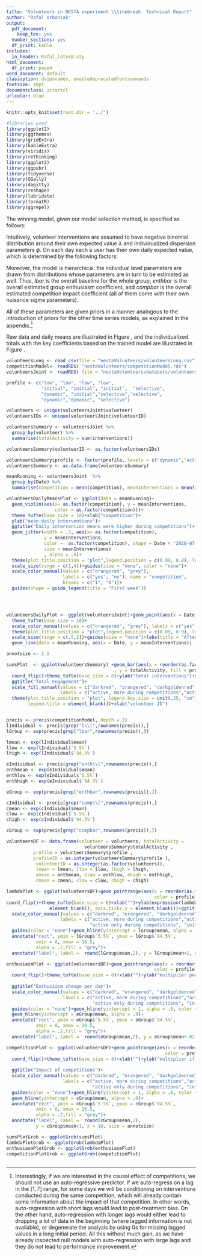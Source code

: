 ```yaml
---
title: "Volunteers in NESTA experiment \\linebreak  Technical Report"
author: "Rafal Urbaniak"
output:
  pdf_document:
    keep_tex: yes
  number_sections: yes
  df_print: kable
includes:
  in_header: Rafal_latex8.sty
html_document:
  df_print: paged
word_document: default
classoption: dvipsnames, enabledeprecatedfontcommands
fontsize: 10pt
documentclass: scrartcl
urlcolor: blue
---
```




```r
knitr::opts_knit$set(root.dir = '../')

#libraries used
library(ggplot2)
library(ggthemes)
library(gridExtra)
library(kableExtra)
library(viridis)
library(rethinking)
library(ggplot2)
library(ggpubr)
library(tidyverse)
library(GGally)
library(dagitty)
library(reshape)
library(lubridate)
library(formatR)
library(ggrepel)


```
  
  
The winning model, given our model selection method, is specified as follows:

\begin{align*}
\mathsf{interventions} \sim \mathsf{NegativeBinomial} (\lambda,\phi) \\
log(\lambda) = l_\mathsf{volunteerID[i]} + enth_\mathsf{ volunteerID[i]} \times \mathsf{daysOfProject} + comp_\mathsf{volunteerID[i]} \times \mathsf{competition}\\  
l_\mathsf{ volunteerID[i] }  \sim \mathsf{Norm}(lbar,lsigmabar) \\
lbar \sim \mathsf{Norm}(2, .9)\\
lsigmabar, enthsigmabar, compsigmabar \sim  \mathsf{Exp}(.5) \\
enth _\mathsf{ volunteerID[i] }  \sim \mathsf{Norm}(enthbar, enthsigmabar)\\
comp_\mathsf{ volunteerID[i] } \sim \mathsf{Norm}(compbar, compsigmabar) \\
enthbar, compbar \sim  \mathsf{Norm}(0, .3)\\
 \phi =  puser_\mathsf{ volunteerID[i] }  \\
 puser_\mathsf{ volunteerID[i] } \sim \mathsf{Exp}(1)
\end{align*}


Intuitively, volunteer interventions are assumed to have negative binomial distribution around their own expected value $\lambda$ and individualized dispersion parameters $\phi$. On each day each a user has their own daily expected value, which is determined by the following factors:
\begin{itemize}
\item First, there's user's individual baseline activity for the whole treatment period, $l_\mathsf{ volunteerID[i] }$.
\item next, each user has their own dispersion parameter,  $puser_\mathsf{ volunteerID[i] }$.
\item then, there is (usually dwindling) enthusiasm: the impact of time on that user, $enth_\mathsf{volunteerID[i]} $ to be (after exponentiation) multiplied by the number of days that have passed since the experiment started,
\item finally, we have the impact that the presence of competitions made on a user, $comp_\mathsf{ volunteerID[i] }$, which (after exponentiation) becomes the activity multiplier to be applied during competitions only.
\end{itemize}

\noindent Moreover, the model is hierarchical: the individual level parameters are drawn from distributions whose parameters are in turn to be estimated as well. Thus, $lbar$ is the overall baseline for the whole group, $enthbar$ is the overall estimated group enthusiasm coefficient, and $compbar$ is the overall estimated competition impact coefficient (all of them come with their own nuisance sigma parameters).



\noindent All of these parameters are given priors in a manner analogous to the introduction of priors for the other time series models, as explained in the appendix.^[Interestingly, if we are interested in the causal effect of competitions, we should not use an auto-regressive predictor. If we auto-regress on a lag in the $[1,7]$ range, for some days we will be conditioning on interventions conducted during the same competition, which will already contain some information about the impact of that competition. In other words, auto-regression with short lags would lead to post-treatment bias. On the other hand, auto-regression with longer lags would either lead to dropping a lot of data in the beginning (where lagged information is not available), or degenerate the analysis by using 0s for missing lagged values in a long initial period. All this without much gain, as we have already inspected null models with  auto-regression with large lags and they do not lead to performance improvement.] 

Raw data and daily means are illustrated in Figure \ref{fig:volunteersBasic}, and the individualized totals with the key coefficients based on the trained model are illustrated in Figure \ref{fig:volunteersModel}.




```r
volunteersLong <- read_csv(file = "nestaVolunteers/volunteersLong.csv")
competitionModel<- readRDS( "nestaVolunteers/competitionModel.rds")
volunteersJoint <- readRDS( file = "nestaVolunteers/datasets/volunteersJoint.rds")

profile <- c("low", "low", "low", "low",
             "initial", "initial", "initial",  "selective",
             "dynamic", "initial","selective","selective",
             "dynamic","dynamic", "selective")

volunteers <- unique(volunteersJoint$volunteer)
volunteersIDs <- unique(volunteersJoint$volunteerID)

volunteersSummary <- volunteersJoint %>%
  group_by(volunteer) %>%
  summarise(totalActivity = sum(interventions))

volunteersSummary$volunteerID <- as.factor(volunteersIDs)

volunteersSummary$profile <- factor(profile, levels = c("dynamic","active", "selective", "initial", "low"))
volunteersSummary <- as.data.frame(volunteersSummary)

meanRunning <- volunteersJoint  %>%
  group_by(Date) %>%
  summarise(competition = mean(competition), meanInterventions = mean(interventions))

volunteersDailyMeansPlot <- ggplot(data = meanRunning)+ 
  geom_violin(aes(x= as.factor(competition), y = meanInterventions,
                  color = as.factor(competition)))+
  theme_tufte(base_size = 10)+xlab("competition")+
  ylab("mean daily interventions")+
  ggtitle("Daily intervention means were higher during competitions")+
  geom_jitter(width = .3, aes(x= as.factor(competition),
              y = meanInterventions, 
              color =  as.factor(competition), shape = Date < "2020-07-16",
              size = meanInterventions)
              , alpha = .6)+
  theme(plot.title.position = "plot",legend.position = c(0.09, 0.8), legend.key.size = unit(.3, "cm") )+
  scale_size(range = c(1,4))+guides(size = "none", color = "none")+
  scale_color_manual(values = c("orangered", "grey"),
                     labels = c("yes", "no"), name = "competition",
                     breaks = c("1", "0"))+
  guides(shape = guide_legend(title = "First week"))




volunteersDailyPlot <- ggplot(volunteersJoint)+geom_point(aes(x = Date, y = interventions, color = as.factor(competition), size = interventions), alpha = .8)+
  theme_tufte(base_size = 10)+
  scale_color_manual(values = c("orangered", "grey"), labels = c("yes", "no"), name = "competition", breaks = c("1", "0"))+xlab("")+
  theme(plot.title.position = "plot",legend.position = c(0.09, 0.9), legend.key.size = unit(.3, "cm") )+ 
  scale_size(range = c(.5,2))+guides(size = "none")+labs(title = "After initial enthusiasm, volunteer engagement was higher during competitions")+ 
  geom_line(data = meanRunning, aes(x = Date, y = meanInterventions))

```





\begin{figure}
```r
grid.arrange(volunteersDailyPlot, volunteersDailyMeansPlot, ncol = 1)
```
\caption{Daily individual voilunteer intervention counts accross time with competition periods marked (top) and daily group intervention means grouped by whether a competition was ongoing (bottom). Note most of high means in the non-competition period are in the first week.}
\label{fig:volunteersBasic}
\end{figure}

```r

annotsize <- 2.5

sumsPlot  <- ggplot(volunteersSummary) +geom_bar(aes(x = reorder(as.factor(volunteerID), totalActivity)
                                        , y = totalActivity, fill = profile), stat = "identity")+
  coord_flip()+theme_tufte(base_size = 8)+ylab("total interventions")+xlab("")+
  ggtitle("Total engagement")+
  scale_fill_manual(values = c("darkred", "orangered", "darkgoldenrod", "bisque2", "azure4"),
                    labels = c("active, more during competitions","active throughout" , "active only during competitions", "initial enthusiasm died", "almost no activity"))+
  theme(plot.title.position = "plot", legend.key.size = unit(.25, "cm"),legend.key.width = unit(.3,"cm") , legend.position = c(.35, 1.15),
        legend.title = element_blank())+xlab("volunteer ID")


precis <- precis(competitionModel, depth = 2)
lIndividual <- precis[grep("l\\[",rownames(precis)),]
lGroup <- exp(precis[grep("lbar",rownames(precis)),])

lmean <- exp(lIndividual$mean)
llow <- exp(lIndividual$`5.5%`)
lhigh <- exp(lIndividual$`94.5%`)

eIndividual <- precis[grep("enth\\[",rownames(precis)),]
enthmean <- exp(eIndividual$mean)
enthlow <- exp(eIndividual$`5.5%`)
enthhigh <- exp(eIndividual$`94.5%`)

eGroup <- exp(precis[grep("enthbar",rownames(precis)),])

cIndividual <- precis[grep("comp\\[",rownames(precis)),]
cmean <- exp(cIndividual$mean)
clow <- exp(cIndividual$`5.5%`)
chigh <- exp(cIndividual$`94.5%`)

cGroup <- exp(precis[grep("compbar",rownames(precis)),])

volunteersDF <- data.frame(volunteer = volunteers, totalActivity = 
                             volunteersSummary$totalActivity ,
          profile = volunteersSummary$profile , 
          profileID = as.integer(volunteersSummary$profile ),
           volunteerID = as.integer(as.factor(volunteers)),
           lmean = lmean, llow = llow, lhigh = lhigh,
           emean = enthmean, elow = enthlow, ehigh = enthhigh,
           cmean = cmean, clow = clow, chigh = chigh)

lambdaPlot <- ggplot(volunteersDF)+geom_pointrange(aes(x = reorder(as.factor(volunteerID), totalActivity),y = lmean, ymin  = llow, ymax = lhigh,
                                                       color = profile))+
coord_flip()+theme_tufte(base_size = 8)+xlab("")+ylab(expression(lambda))+theme(axis.text.y =
                element_blank(), axis.ticks.y = element_blank())+ggtitle("Daily baseline")+
  scale_color_manual(values = c("darkred", "orangered", "darkgoldenrod", "bisque2", "azure4"),
                    labels = c("active, more during competitions","active throughout" , 
                               "active only during competitions", "initial enthusiasm died", "almost no activity"))+
  guides(color = "none")+geom_hline(yintercept = lGroup$mean, alpha = .8)+
  annotate("rect", ymin = lGroup$`5.5%`, ymax = lGroup$`94.5%`,
           xmin = 0, xmax = 16.5,
           alpha = .2,fill = "grey")+
  annotate("label", label =  round(lGroup$mean,2), y = lGroup$mean+1, x = 16, size = annotsize)

enthusiasmPlot <- ggplot(volunteersDF)+geom_pointrange(aes(x = reorder(as.factor(volunteerID), totalActivity),y = emean, ymin  = elow, ymax = ehigh,
                                                       color = profile))+
  coord_flip()+theme_tufte(base_size = 8)+xlab("")+ylab("multiplier per day passed")+theme(axis.text.y =
                                                                       element_blank(), axis.ticks.y = element_blank())+
  ggtitle("Enthusiasm change per day")+
  scale_color_manual(values = c("darkred", "orangered", "darkgoldenrod", "bisque2", "azure4"),
                     labels = c("active, more during competitions","active throughout" , 
                                "active only during competitions", "initial enthusiasm died", "almost no activity"))+
  guides(color = "none")+geom_hline(yintercept = 1, alpha = .6, color = "grey", lty = 2)+
  geom_hline(yintercept = eGroup$mean, alpha = .9)+
  annotate("rect", ymin = eGroup$`5.5%`, ymax = eGroup$`94.5%`,
           xmin = 0, xmax = 16.5,
           alpha = .2,fill = "grey")+
  annotate("label", label =  round(eGroup$mean,2), y = eGroup$mean+.02, x = 16, size = annotsize)

competitionPlot <- ggplot(volunteersDF)+geom_pointrange(aes(x = reorder(as.factor(volunteerID), totalActivity),y = cmean, ymin  = clow, ymax = chigh,
                                                           color = profile))+
  coord_flip()+theme_tufte(base_size = 8)+xlab("")+ylab("multiplier if competition is on")+theme(axis.text.y =
                                                                                element_blank(), axis.ticks.y = element_blank())+
  ggtitle("Impact of competitions")+
  scale_color_manual(values = c("darkred", "orangered", "darkgoldenrod", "bisque2", "azure4"),
                     labels = c("active, more during competitions","active throughout" , 
                                "active only during competitions", "initial enthusiasm died", "almost no activity"))+
  guides(color = "none")+geom_hline(yintercept = 1, alpha = .6, color = "grey", lty = 2)+
  geom_hline(yintercept = cGroup$mean, alpha = .9)+
  annotate("rect", ymin = cGroup$`5.5%`, ymax = cGroup$`94.5%`,
           xmin = 0, xmax = 16.5,
           alpha = .2,fill = "grey")+
  annotate("label", label =  round(cGroup$mean,2), 
           y = cGroup$mean+1, x = 16, size = annotsize)

sumsPlotGrob <- ggplotGrob(sumsPlot)
lambdaPlotGrob <- ggplotGrob(lambdaPlot)
enthusiasmPlotGrob <- ggplotGrob(enthusiasmPlot)
competitionPlotGrob <- ggplotGrob(competitionPlot)



```




\begin{figure}
```r
ggplot(data.frame(a=1)) + xlim(1, 38) + ylim(1, 10)+theme_void()+
annotation_custom(sumsPlotGrob, xmin = 1, xmax = 10, ymin =1.2, ymax = 9.56)+
annotation_custom(lambdaPlotGrob, xmin = 10, xmax = 20, ymin =1, ymax = 10)+
annotation_custom(enthusiasmPlotGrob, xmin = 18, xmax = 28, ymin = 1, ymax = 10)+
annotation_custom(competitionPlotGrob, xmin = 28.5, xmax = 38.5, ymin =1, ymax = 10)
```
\caption{Volunteer total engagement with their daily baseline and multipliers for enthusiasm and impact of competition. Pointranges represent individual level coefficients, group coefficients are represented by black lines with shaded 89\% HPDI areas.}
\label{fig:volunteersModel}
\end{figure}





